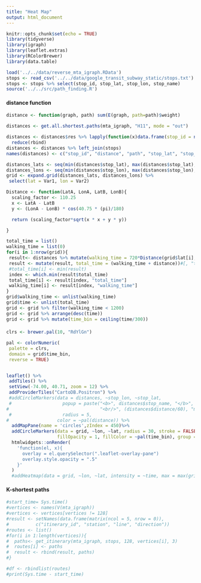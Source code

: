 ---
title: "Heat Map"
output: html_document
---

```{r setup, include=FALSE}
knitr::opts_chunk$set(echo = TRUE)
library(tidyverse)
library(igraph)
library(leaflet.extras)
library(RColorBrewer)
library(data.table)
```

```{r load data}
load('../../data/reverse_mta_igraph.RData')
stops <- read_csv('../../data/google_transit_subway_static/stops.txt')
stops <- stops %>% select(stop_id, stop_lat, stop_lon, stop_name)
source('../../src/path_finding.R')
```

#### distance function
```{r}
distance <- function(graph, path) sum(E(graph, path=path)$weight)
```

```{r}
distances <- get.all.shortest.paths(mta_igraph, "H11", mode = "out")

distances <- distances$res %>% lapply(function(x)data.frame(stop_id = names(x)[length(x)], distance <- distance(mta_igraph, x), path = paste0(names(x), collapse = '>'))) %>%
  reduce(rbind) 
distances <- distances %>% left_join(stops)
names(distances) <- c("stop_id", "distance", "path", "stop_lat", "stop_lon", "stop_name")
```

```{r}
distances_lats <- seq(min(distances$stop_lat), max(distances$stop_lat), by=0.01)
distances_lons <- seq(min(distances$stop_lon), max(distances$stop_lon), by=0.01)
grid <- expand.grid(distances_lats, distances_lons) %>%
 select(lat = Var1, lon = Var2)
```

```{r}
Distance <- function(LatA, LonA, LatB, LonB){
  scaling_factor <- 110.25
  x <- LatA - LatB
  y <- (LonA - LonB) * cos(40.75 * (pi)/180)

  return (scaling_factor*sqrt(x * x + y * y))

}
```

```{r}
total_time = list()
walking_time = list(0)
for(i in 1:nrow(grid)){
 result<- distances %>% mutate(walking_time = 720*Distance(grid$lat[i], grid$lon[i], stop_lat, stop_lon))
 result <- mutate(result, total_time = (walking_time + distance))#[, "total_time"]
 #total_time[i] <- min(result)
 index <- which.min(result$total_time)
 total_time[i] <- result[index, "total_time"]
 walking_time[i] <- result[index, "walking_time"]
}
grid$walking_time <- unlist(walking_time)
grid$time <- unlist(total_time)
grid <- grid %>% filter(walking_time < 1200) 
grid <- grid %>% arrange(desc(time))
grid <- grid %>% mutate(time_bin = ceiling(time/300))
```

#### 
```{r}
clrs <- brewer.pal(10, "RdYlGn")

pal <- colorNumeric(
 palette = clrs,
 domain = grid$time_bin,
 reverse = TRUE)


leaflet() %>%
 addTiles() %>%
 setView(-74.00, 40.71, zoom = 12) %>%
 addProviderTiles("CartoDB.Positron") %>%
 #addCircleMarkers(data = distances, ~stop_lon, ~stop_lat,
 #                   popup = paste("<b>", distances$stop_name, "</b>", 
#                                  "<br/>", (distances$distance/60), "mins"),
 #                   radius = 5,
#                  color = ~pal(distance)) %>%
  addMapPane(name = 'circles',zIndex = 450)%>%
  addCircleMarkers(data = grid, ~lon, ~lat, radius = 30, stroke = FALSE,
                   fillOpacity = 1, fillColor = ~pal(time_bin), group = 'circles', popup = paste(grid$time_bin*5)) %>%
  htmlwidgets::onRender(
    'function(el, x){
      overlay = el.querySelector(".leaflet-overlay-pane")
      overlay.style.opacity = ".5"
    }'
  )
  #addHeatmap(data = grid, ~lon, ~lat, intensity = ~time, max = max(grid$time), radius = 10,  cellSize = 1)
```

#### K-shortest paths
```{r}
#start_time= Sys.time()
#vertices <- names(V(mta_igraph))
#vertices <- vertices[vertices != 128]
#result <- setNames(data.frame(matrix(ncol = 5, nrow = 0)),
#          c("itinerary_id", "station", "line", "direction"))
#routes <- list()
#for(i in 1:length(vertices)){
#  paths<- get_itinerary(mta_igraph, stops, 128, vertices[i], 3)
#  routes[i] <- paths
#  result <- rbind(result, paths)
#}

#df <- rbindlist(routes)
#print(Sys.time - start_time)
```

